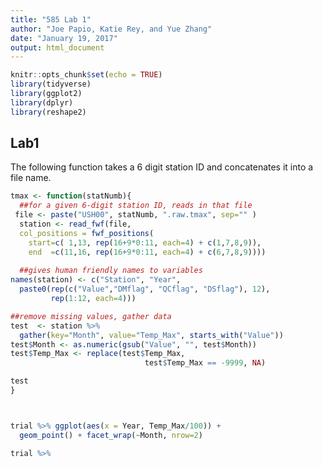 ```yaml
---
title: "585 Lab 1"
author: "Joe Papio, Katie Rey, and Yue Zhang"
date: "January 19, 2017"
output: html_document
---
```


```r
knitr::opts_chunk$set(echo = TRUE)
library(tidyverse)
library(ggplot2)
library(dplyr)
library(reshape2)


```

## Lab1

The following function takes a 6 digit station ID and concatenates it into a file name.

```r

tmax <- function(statNumb){
  ##for a given 6-digit station ID, reads in that file
 file <- paste("USH00", statNumb, ".raw.tmax", sep="" )
  station <- read_fwf(file,
  col_positions = fwf_positions(
    start=c( 1,13, rep(16+9*0:11, each=4) + c(1,7,8,9)), 
    end  =c(11,16, rep(16+9*0:11, each=4) + c(6,7,8,9))))
  
  ##gives human friendly names to variables
names(station) <- c("Station", "Year", 
  paste0(rep(c("Value","DMflag", "QCflag", "DSflag"), 12), 
         rep(1:12, each=4)))

##remove missing values, gather data 
test  <- station %>% 
  gather(key="Month", value="Temp_Max", starts_with("Value"))
test$Month <- as.numeric(gsub("Value", "", test$Month))
test$Temp_Max <- replace(test$Temp_Max, 
                              test$Temp_Max == -9999, NA)

test
}



trial %>% ggplot(aes(x = Year, Temp_Max/100)) + 
  geom_point() + facet_wrap(~Month, nrow=2) 

trial %>% 

```

